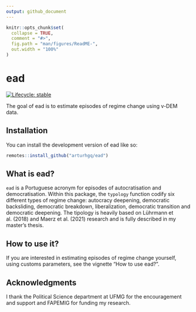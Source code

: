 ```yaml
---
output: github_document
---
```


<!-- ReadME.md is generated from ReadME.Rmd. Please edit that file -->

```r
knitr::opts_chunk$set(
  collapse = TRUE,
  comment = "#>",
  fig.path = "man/figures/ReadME-",
  out.width = "100%"
)
```

# ead

<!-- badges: start -->
[![Lifecycle: stable](https://img.shields.io/badge/lifecycle-stable-brightgreen.svg)](https://lifecycle.r-lib.org/articles/stages.html#stable)
<!-- badges: end -->

The goal of ead is to estimate episodes of regime change using v-DEM data.

## Installation

You can install the development version of ead like so:

``` r
remotes::install_github("arturhgq/ead")
```

## What is ead?

`ead` is a Portuguese acronym for episodes of autocratisation and democratisation. Within this package, the `typology` function codify six different types of regime change: autocracy deepening, democratic backsliding, democratic breakdown, liberalization, democratic transition and democratic deepening. The tipology is heavily based on Lührmann et al. (2018) and Maerz et al. (2021) research and is fully described in my master's thesis. 

##  How to use it? 

If you are interested in estimating episodes of regime change yourself, using customs parameters, see the vignette "How to use ead?".

## Acknowledgments

I thank the Political Science department at UFMG for the encouragement and support and FAPEMIG for funding my research.

